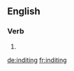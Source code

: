 ==English==

===Verb===
{{head|en}}

# {{present participle of|indite|lang=en}}

[[de:inditing]]
[[fr:inditing]]